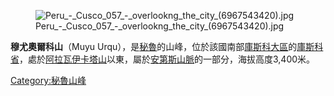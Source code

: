 [[Image:Peru_-_Cusco_057_-_overlookng_the_city_(6967543420).jpg|right]]

{{Coord|13|32|33|S|71|57|23|W|display=title}}

'''穆尤奧爾科山'''（Muyu Urqu），是[[秘魯|秘魯]]的山峰，位於該國南部[[庫斯科大區|庫斯科大區]]的[[庫斯科省|庫斯科省]]，處於[[阿拉瓦伊卡塔山|阿拉瓦伊卡塔山]]以東，屬於[[安第斯山脈|安第斯山脈]]的一部分，海拔高度3,400米。

{{Peru-geo-stub}}
[[Category:秘魯山峰|Category:秘魯山峰]]